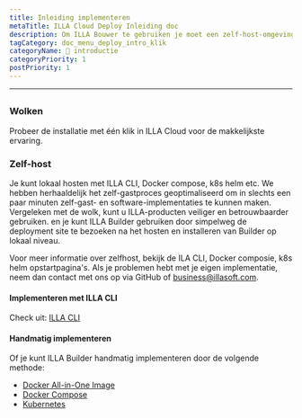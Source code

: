 ```yaml
---
title: Inleiding implementeren
metaTitle: ILLA Cloud Deploy Inleiding doc
description: Om ILLA Bouwer te gebruiken je moet een zelf-host-omgeving lokaal instellen of gebruik ILLA Cloud om het build-proces over te slaan en snel ILLA-producten te gebruiken.
tagCategory: doc_menu_deploy_intro_klik
categoryName: 👋 introductie
categoryPriority: 1
postPriority: 1
---
```


* * *

## <Heading hidden>Implementeer introductie</Heading>

### Wolken

Probeer de installatie met één klik in ILLA Cloud voor de makkelijkste ervaring.

### Zelf-host

Je kunt lokaal hosten met ILLA CLI, Docker compose, k8s helm etc. We hebben herhaaldelijk het zelf-gastproces geoptimaliseerd om in slechts een paar minuten zelf-gast- en software-implementaties te kunnen maken. Vergeleken met de wolk, kunt u ILLA-producten veiliger en betrouwbaarder gebruiken. en je kunt ILLA Builder gebruiken door simpelweg de deployment site te bezoeken na het hosten en installeren van Builder op lokaal niveau.

Voor meer informatie over zelfhost, bekijk de ILA CLI, Docker composie, k8s helm opstartpagina's.
Als je problemen hebt met je eigen implementatie, neem dan contact met ons op via GitHub of business@illasoft.com.

#### Implementeren met ILLA CLI

Check uit: [ILLA CLI](https://www.illacloud.com/docs/illa-cli)

#### Handmatig implementeren

Of je kunt ILLA Builder handmatig implementeren door de volgende methode:

-   [Docker All-in-One Image](https://github.com/illacloud/deploy-illa-manually/blob/main/docker/README.md)
-   [Docker Compose](https://github.com/illacloud/deploy-illa-manually/blob/main/docker-compose/README.md)
-   [Kubernetes](https://github.com/illacloud/deploy-illa-manually/blob/kubernetes/README.md)
